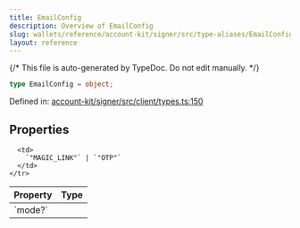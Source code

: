 ```yaml
---
title: EmailConfig
description: Overview of EmailConfig
slug: wallets/reference/account-kit/signer/src/type-aliases/EmailConfig
layout: reference
---
```


{/* This file is auto-generated by TypeDoc. Do not edit manually. */}

```ts
type EmailConfig = object;
```

Defined in: [account-kit/signer/src/client/types.ts:150](https://github.com/alchemyplatform/aa-sdk/blob/9f926c402d1661309abbf8eae8431e52e8c5e53f/account-kit/signer/src/client/types.ts#L150)

## Properties

<table>
  <thead>
    <tr>
      <th align="left">Property</th>
      <th align="left">Type</th>
    </tr>
  </thead>

  <tbody>
    <tr>
      <td>
        <a id="mode" /> `mode?`
      </td>

      <td>
        `"MAGIC_LINK"` | `"OTP"`
      </td>
    </tr>

  </tbody>
</table>
